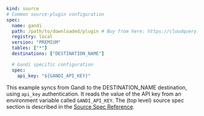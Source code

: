 ```yaml copy
kind: source
# Common source-plugin configuration
spec:
  name: gandi
  path: /path/to/downloaded/plugin # Buy from here: https://cloudquery.io/integrations/gandi
  registry: local
  version: "PREMIUM"
  tables: ["*"]
  destinations: ["DESTINATION_NAME"]

  # Gandi specific configuration
  spec:
    api_key: "${GANDI_API_KEY}"
```

This example syncs from Gandi to the DESTINATION_NAME destination, using `api_key` authentication. It reads the value of the API key from an environment variable called `GANDI_API_KEY`. The (top level) source spec section is described in the [Source Spec Reference](/docs/reference/source-spec).
